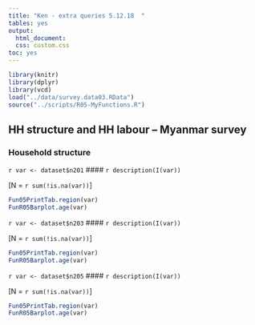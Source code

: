 ```yaml
---
title: "Ken - extra queries 5.12.18  "
tables: yes
output:
  html_document:
  css: custom.css
toc: yes
---
```

  
```r
library(knitr)
library(dplyr)
library(vcd)
load("../data/survey.data03.RData")
source("../scripts/R05-MyFunctions.R")
```

## HH structure and HH labour -- Myanmar survey

### Household structure 


`r var <- dataset$n201`
#### `r description(I(var))`

[N = `r sum(!is.na(var))`] 

```r

Fun05PrintTab.region(var)
FunR05Barplot.age(var) 
```




`r var <- dataset$n203`
#### `r description(I(var))`

[N = `r sum(!is.na(var))`] 

```r

Fun05PrintTab.region(var)
FunR05Barplot.age(var) 
```

`r var <- dataset$n205`
#### `r description(I(var))`

[N = `r sum(!is.na(var))`] 

```r

Fun05PrintTab.region(var)
FunR05Barplot.age(var) 
```
